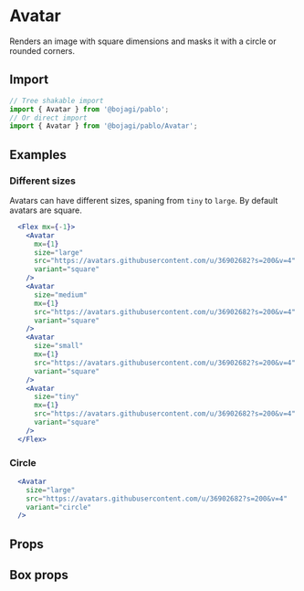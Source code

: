 
# Avatar

Renders an image with square dimensions and masks it with a circle or rounded corners.

## Import

```js
// Tree shakable import
import { Avatar } from '@bojagi/pablo';
// Or direct import
import { Avatar } from '@bojagi/pablo/Avatar';
```

## Examples

### Different sizes

Avatars can have different sizes, spaning from `tiny` to `large`. By default avatars are square.

```jsx live
  <Flex mx={-1}>
    <Avatar
      mx={1}
      size="large"
      src="https://avatars.githubusercontent.com/u/36902682?s=200&v=4"
      variant="square"
    />
    <Avatar
      size="medium"
      mx={1}
      src="https://avatars.githubusercontent.com/u/36902682?s=200&v=4"
      variant="square"
    />
    <Avatar
      size="small"
      mx={1}
      src="https://avatars.githubusercontent.com/u/36902682?s=200&v=4"
      variant="square"
    />
    <Avatar
      size="tiny"
      mx={1}
      src="https://avatars.githubusercontent.com/u/36902682?s=200&v=4"
      variant="square"
    />
  </Flex>
```

### Circle
```jsx live
  <Avatar
    size="large"
    src="https://avatars.githubusercontent.com/u/36902682?s=200&v=4"
    variant="circle"
  />
```

## Props
<PropsTable name="Avatar" type="direct" />

## Box props
<PropsTable name="Avatar" type="box" />
